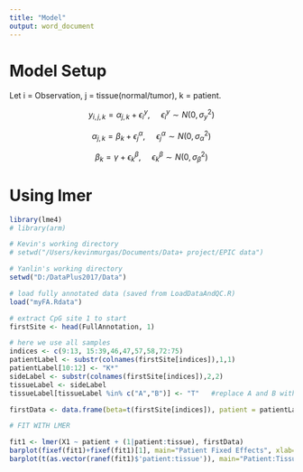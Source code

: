 ```yaml
---
title: "Model"
output: word_document
---
```




# Model Setup

Let i = Observation, j = tissue(normal/tumor), k = patient.

$$y_{i,j,k} = \alpha_{j,k} + \epsilon^y_i,~~~~~\epsilon^y_i \sim N(0,\sigma^2_y)$$

$$\alpha_{j,k} = \beta_k + \epsilon^\alpha_j,~~~~~\epsilon^\alpha_j \sim N(0,\sigma^2_\alpha)$$

$$\beta_k = \gamma + \epsilon^\beta_k,~~~~~\epsilon^\beta_k \sim N(0,\sigma^2_\beta)$$



# Using lmer

```r
library(lme4)
# library(arm)

# Kevin's working directory
# setwd("/Users/kevinmurgas/Documents/Data+ project/EPIC data")

# Yanlin's working directory
setwd("D:/DataPlus2017/Data")

# load fully annotated data (saved from LoadDataAndQC.R)
load("myFA.Rdata")

# extract CpG site 1 to start
firstSite <- head(FullAnnotation, 1)

# here we use all samples
indices <- c(9:13, 15:39,46,47,57,58,72:75)
patientLabel <- substr(colnames(firstSite[indices]),1,1)
patientLabel[10:12] <- "K*"
sideLabel <- substr(colnames(firstSite[indices]),2,2)
tissueLabel <- sideLabel
tissueLabel[tissueLabel %in% c("A","B")] <- "T"   #replace A and B with T

firstData <- data.frame(beta=t(firstSite[indices]), patient = patientLabel, tissue=tissueLabel, side=sideLabel)

# FIT WITH LMER

fit1 <- lmer(X1 ~ patient + (1|patient:tissue), firstData)
barplot(fixef(fit1)+fixef(fit1)[1], main="Patient Fixed Effects", xlab="Patient", ylab=expression(paste("Intercept Estimate (",beta[k],")")), names.arg=c("C","D","E","F","H","J","K","K*","M","O","P","S","T","U","W","X"), cex.names=0.65)
barplot(t(as.vector(ranef(fit1)$'patient:tissue')), main="Patient:Tissue Random Effects", xlab="Patient:Tissue", ylab=expression(paste("Intercept Estimate (",epsilon[j]^alpha,")")), cex.names = 0.7, las=2)



```
